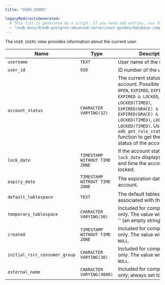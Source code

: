```yaml
---
title: "USER_USERS"

legacyRedirectsGenerated:
  # This list is generated by a script. If you need add entries, use the `legacyRedirects` key.
  - "/edb-docs/d/edb-postgres-advanced-server/user-guides/database-compatibility-for-oracle-developers-catalog-views-guide/13/user_users.html"
---
```


<div id="user_users" class="registered_link"></div>

The `USER_USERS` view provides information about the current user.

| Name                          | Type                          | Description                                                                                                                                                                                                                                                                                                                   |
| ----------------------------- | ----------------------------- | ----------------------------------------------------------------------------------------------------------------------------------------------------------------------------------------------------------------------------------------------------------------------------------------------------------------------------- |
| `username`                    | `TEXT`                        | User name of the user.                                                                                                                                                                                                                                                                                                        |
| `user_id`                     | `OID`                         | ID number of the user.                                                                                                                                                                                                                                                                                                        |
| `account_status`              | `CHARACTER VARYING(32)`       | The current status of the account. Possible values are: `OPEN`, `EXPIRED`, `EXPIRED(GRACE)`, `EXPIRED & LOCKED`, `EXPIRED & LOCKED(TIMED)`, `EXPIRED(GRACE) & LOCKED`, `EXPIRED(GRACE) & LOCKED(TIMED)`, `LOCKED`, `LOCKED(TIMED)`. Use the `edb_get_role_status(role_id)` function to get the current status of the account. |
| `lock_date`                   | `TIMESTAMP WITHOUT TIME ZONE` | If the account status is `LOCKED`, `lock_date` displays the date and time the account was locked.                                                                                                                                                                                                                             |
| `expiry_date`                 | `TIMESTAMP WITHOUT TIME ZONE` | The expiration date of the account.                                                                                                                                                                                                                                                                                           |
| `default_tablespace`          | `TEXT`                        | The default tablespace associated with the account.                                                                                                                                                                                                                                                                           |
| `temporary_tablespace`        | `CHARACTER VARYING(30)`       | Included for compatibility only. The value will always be '' (an empty string).                                                                                                                                                                                                                                               |
| `created`                     | `TIMESTAMP WITHOUT TIME ZONE` | Included for compatibility only. The value will always be `NULL`.                                                                                                                                                                                                                                                             |
| `initial_rsrc_consumer_group` | `CHARACTER VARYING(30)`       | Included for compatibility only. The value will always be `NULL`.                                                                                                                                                                                                                                                             |
| `external_name`               | `CHARACTER VARYING(4000)`     | Included for compatibility only; always set to `NULL`.                                                                                                                                                                                                                                                                        |
